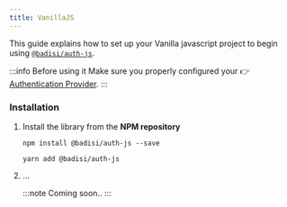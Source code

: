 ```yaml
---
title: VanillaJS
---
```




This guide explains how to set up your Vanilla javascript project to begin using [`@badisi/auth-js`][auth-js].

:::info Before using it
Make sure you properly configured your 👉 [Authentication Provider](providers).
:::


### Installation

1. Install the library from the **NPM repository**

    <Tabs>
    <TabItem value="npm" label="npm" default>

    ```shell
    npm install @badisi/auth-js --save
    ```

    </TabItem>
    <TabItem value="yarn" label="yarn">

    ```shell
    yarn add @badisi/auth-js
    ```

    </TabItem>
    </Tabs>

2. ...

    :::note
    Coming soon..
    :::




[auth-js]: https://github.com/badisi/auth-js/tree/main/libs/auth-js
